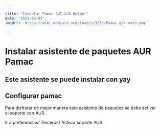 ```yaml
---

title: "Instalar Pamac GUI AUR Helper"
date: '2023-03-05'
imgUrl: 'https://wiki.manjaro.org/images/3/35/Pamac-gtk-main.png'

---
```


# Instalar asistente de paquetes AUR Pamac

## Este asistente se puede instalar con yay

<CodeBox text='yay -S pamac-aur-git' />

## Configurar pamac

Para disfrutar de mejor manera este asistente de paquetes se debe activar el soporte con AUR.  

Ir a preferencias/ Terceros/ Activar soporte AUR

<LargeImage 
    imgRef='' 
    imgSrc='https://wiki.manjaro.org/images/3/35/Pamac-gtk-main.png'
    title=''
/>
